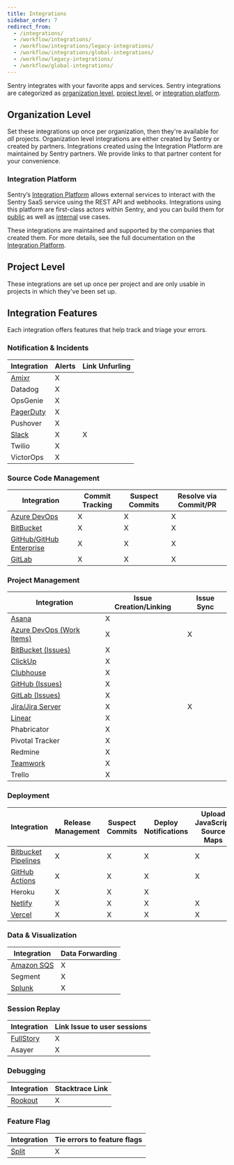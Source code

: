 ```yaml
---
title: Integrations
sidebar_order: 7
redirect_from:
  - /integrations/
  - /workflow/integrations/
  - /workflow/integrations/legacy-integrations/
  - /workflow/integrations/global-integrations/
  - /workflow/legacy-integrations/
  - /workflow/global-integrations/
---
```


Sentry integrates with your favorite apps and services. Sentry integrations are categorized as [organization level](#organization-level), [project level](#project-level), or [integration platform](#integration-platform).

## Organization Level

Set these integrations up once per organization, then they're available for _all_ projects. Organization level integrations are either created by Sentry or created by partners. Integrations created using the Integration Platform are maintained by Sentry partners. We provide links to that partner content for your convenience.

### Integration Platform

Sentry’s [Integration Platform](/product/integrations/integration-platform/) allows external services to interact with the Sentry SaaS service using the REST API and webhooks. Integrations using this platform are first-class actors within Sentry, and you can build them for [public](/product/integrations/integration-platform/#public-integrations) as well as [internal](/product/integrations/integration-platform/#internal-integrations) use cases.

These integrations are maintained and supported by the companies that created them. For more details, see the full documentation on the [Integration Platform](/product/integrations/integration-platform/).

## Project Level

These integrations are set up once per project and are only usable in projects in which they've been set up.


## Integration Features
Each integration offers features that help track and triage your errors.

### Notification & Incidents

| Integration | Alerts | Link Unfurling |
| -- | -- | -- |
| [Amixr](/product/integrations/amixr/) | X |
| Datadog | X |
| OpsGenie | X |
| [PagerDuty](/product/integrations/pagerduty/) | X |
| Pushover | X |
| [Slack](/product/integrations/slack/) | X | X |
| Twilio | X |
| VictorOps | X |

### Source Code Management

| Integration | Commit Tracking | Suspect Commits | Resolve via Commit/PR |
| -- | -- | -- | -- |
| [Azure DevOps](/product/integrations/azure-devops/) | X | X | X |
| [BitBucket](/product/integrations/bitbucket/) | X | X | X |
| [GitHub/GitHub Enterprise](/product/integrations/github/) | X | X | X |
| [GitLab](/product/integrations/gitlab/) | X | X | X |

### Project Management

| Integration | Issue Creation/Linking | Issue Sync |
| -- | -- | -- |
| [Asana](/product/integrations/asana/) | X |
| [Azure DevOps (Work Items)](/product/integrations/azure-devops/) | X | X |
| [BitBucket (Issues)](/product/integrations/bitbucket/) | X |
| [ClickUp](/product/integrations/clickup/) | X |
| [Clubhouse](/product/integrations/clubhouse/) | X |
| [GitHub (Issues)](/product/integrations/github/) | X |
| [GitLab (Issues)](/product/integrations/gitlab/) | X |
| [Jira/Jira Server](/product/integrations/jira/) | X | X |
| [Linear](/product/integrations/linear/) | X |
| Phabricator | X |
| Pivotal Tracker | X |
| Redmine | X |
| [Teamwork](/product/integrations/teamwork/) | X |
| Trello | X |

### Deployment

| Integration | Release Management | Suspect Commits | Deploy Notifications | Upload JavaScript Source Maps |
| -- | -- | -- | -- | -- |
| [Bitbucket Pipelines](/product/releases/release-automation/bitbucket-pipelines/) | X | X | X | X |
| [GitHub Actions](/product/releases/release-automation/github-actions/) | X | X | X | X |
| Heroku | X | X | X |
| [Netlify](/product/releases/release-automation/netlify/) | X | X | X | X |
| [Vercel](/product/integrations/vercel/) | X | X | X | X |

### Data & Visualization

| Integration | Data Forwarding |
| -- | -- |
| [Amazon SQS](/product/integrations/amazon-sqs/) | X |
| Segment | X |
| [Splunk](/product/integrations/splunk/) | X |

###  Session Replay
| Integration | Link Issue to user sessions |
| -- | -- |
| [FullStory](https://www.npmjs.com/package/@sentry/fullstory) | X |
| Asayer | X |


### Debugging
| Integration | Stacktrace Link |
| -- | -- |
| [Rookout](/product/integrations/rookout/) | X |

### Feature Flag
| Integration | Tie errors to feature flags |
| -- | -- |
| [Split](/product/integrations/split/) | X |

